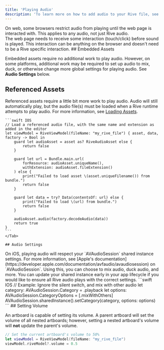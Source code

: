 ```yaml
---
title: 'Playing Audio'
description: 'To learn more on how to add audio to your Rive file, see [Audio Events](https://rive.app/community/doc/audio-events/docPynOp24Jc).'
---
```


<Warning>
 On web, some browsers restrict audio from playing until the web page is interacted with. This applies to any audio, not just Rive audio.<br/>
 The web page needs to receive some interaction (touch/click) before sound is played. This interaction can be anything on the browser and doesn't need to be a Rive specific interaction.
</Warning> 
## Embedded Assets

Embedded assets require no additional work to play audio. However, on some platforms, additional work may be required to set up audio to mix, duck, or otherwise change more global settings for playing audio. See **Audio Settings** below.

## Referenced Assets

Referenced assets require a little bit more work to play audio. Audio will still automatically play, but the audio file(s) must be loaded when a Rive runtime attempts to play audio. For more information, see [Loading Assets](https://rive.app/community/doc/loading-assets/doct4wVHGPgC).

<Tabs>
    <Tab title="iOS">

    ```swift IOS
    // Load a referenced audio file, with the same name and extension as added in the editor
    let viewModel = RiveViewModel(fileName: "my_rive_file") { asset, data, factory -> Bool in
        guard let audioAsset = asset as? RiveAudioAsset else { 
            return false 
        }
        
        guard let url = Bundle.main.url(
            forResource: audioAsset.uniqueName(),
            withExtension: audioAsset.fileExtension()
        ) else {
            print("Failed to load asset \(asset.uniqueFilename()) from bundle.")
            return false
        }
        
        guard let data = try? Data(contentsOf: url) else {
            print("Failed to load \(url) from bundle.")
            return false
        }
                    
        audioAsset.audio(factory.decodeAudio(data))
        return true
    }
    ```
    </Tab>
</Tabs>

    ## Audio Settings

<Tabs>
    <Tab title="iOS">
        On iOS, playing audio will respect your `AVAudioSession` shared instance settings. For more information, see [Apple's documentation](https://developer.apple.com/documentation/avfaudio/avaudiosession) on `AVAudioSession`. Using this, you can choose to mix audio, duck audio, and more. You can update your shared instance early in your app lifecycle if you would like to ensure all Rive audio plays  with the correct settings.
        ```swift IOS
        // Example: Ignore the silent switch, and mix with other audio
        let category: AVAudioSession.Category = .playback
        let options: AVAudioSession.CategoryOptions = [.mixWithOthers]
        AVAudioSession.sharedInstance().setCategory(category, options: options)
        ```
    </Tab>
</Tabs>
## Setting Volume

An artboard is capable of setting its volume. A parent artboard will set the volume of all nested artboards; however, setting a nested artboard's volume will **not** update the parent's volume.

```swift IOS
// Set the current artboard's volume to 50%
let viewModel = RiveViewModel(fileName: "my_rive_file")
viewModel.riveModel?.volume = 0.5
```



